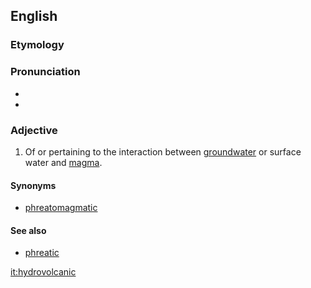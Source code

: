 
==English==

===Etymology===

{{prefix|hydro|volcanic|lang=en}}
===Pronunciation===
* {{IPA|ˌhaɪdɹəvɔlˈkænɪk|lang=en}}
* {{rhymes|ænɪk|lang=en}}

===Adjective===
{{en-adj|-}}

# {{context|geology|lang=en}} Of or pertaining to the interaction between [[groundwater]] or surface water and [[magma]].

====Synonyms====
* [[phreatomagmatic]]
====See also====
* [[phreatic]]

[[it:hydrovolcanic]]